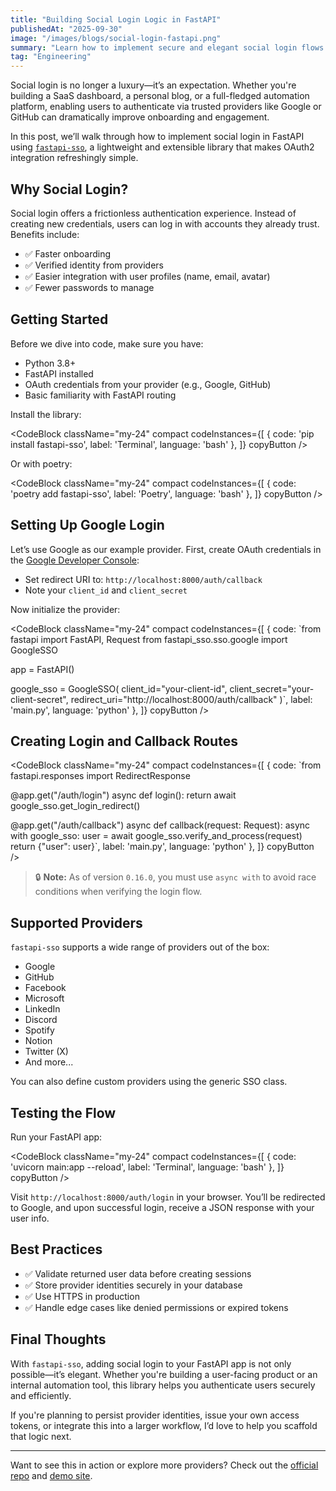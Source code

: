 ```yaml
---
title: "Building Social Login Logic in FastAPI"
publishedAt: "2025-09-30"
image: "/images/blogs/social-login-fastapi.png"
summary: "Learn how to implement secure and elegant social login flows in FastAPI using the fastapi-sso library, with support for Google, GitHub, LinkedIn, and more."
tag: "Engineering"
---
```


Social login is no longer a luxury—it’s an expectation. Whether you're building a SaaS dashboard, a personal blog, or a full-fledged automation platform, enabling users to authenticate via trusted providers like Google or GitHub can dramatically improve onboarding and engagement.

In this post, we’ll walk through how to implement social login in FastAPI using [`fastapi-sso`](https://github.com/tomasvotava/fastapi-sso), a lightweight and extensible library that makes OAuth2 integration refreshingly simple.

## Why Social Login?

Social login offers a frictionless authentication experience. Instead of creating new credentials, users can log in with accounts they already trust. Benefits include:

- ✅ Faster onboarding
- ✅ Verified identity from providers
- ✅ Easier integration with user profiles (name, email, avatar)
- ✅ Fewer passwords to manage

## Getting Started

Before we dive into code, make sure you have:

- Python 3.8+
- FastAPI installed
- OAuth credentials from your provider (e.g., Google, GitHub)
- Basic familiarity with FastAPI routing

Install the library:

<CodeBlock className="my-24"
    compact
    codeInstances={[
        {
            code: 'pip install fastapi-sso',
            label: 'Terminal',
            language: 'bash'
        },
    ]}
    copyButton
/>

Or with poetry:

<CodeBlock className="my-24"
    compact
    codeInstances={[
        {
            code: 'poetry add fastapi-sso',
            label: 'Poetry',
            language: 'bash'
        },
    ]}
    copyButton
/>

## Setting Up Google Login

Let’s use Google as our example provider. First, create OAuth credentials in the [Google Developer Console](https://console.developers.google.com/):

- Set redirect URI to: `http://localhost:8000/auth/callback`
- Note your `client_id` and `client_secret`

Now initialize the provider:

<CodeBlock className="my-24"
    compact
    codeInstances={[
        {
            code: `from fastapi import FastAPI, Request
from fastapi_sso.sso.google import GoogleSSO

app = FastAPI()

google_sso = GoogleSSO(
    client_id="your-client-id",
    client_secret="your-client-secret",
    redirect_uri="http://localhost:8000/auth/callback"
)`,
            label: 'main.py',
            language: 'python'
        },
    ]}
    copyButton
/>

## Creating Login and Callback Routes

<CodeBlock className="my-24"
    compact
    codeInstances={[
        {
            code: `from fastapi.responses import RedirectResponse

@app.get("/auth/login")
async def login():
    return await google_sso.get_login_redirect()

@app.get("/auth/callback")
async def callback(request: Request):
    async with google_sso:
        user = await google_sso.verify_and_process(request)
    return {"user": user}`,
            label: 'main.py',
            language: 'python'
        },
    ]}
    copyButton
/>

> 🔒 **Note:** As of version `0.16.0`, you must use `async with` to avoid race conditions when verifying the login flow.

## Supported Providers

`fastapi-sso` supports a wide range of providers out of the box:

- Google
- GitHub
- Facebook
- Microsoft
- LinkedIn
- Discord
- Spotify
- Notion
- Twitter (X)
- And more...

You can also define custom providers using the generic SSO class.

## Testing the Flow

Run your FastAPI app:

<CodeBlock className="my-24"
    compact
    codeInstances={[
        {
            code: 'uvicorn main:app --reload',
            label: 'Terminal',
            language: 'bash'
        },
    ]}
    copyButton
/>

Visit `http://localhost:8000/auth/login` in your browser. You’ll be redirected to Google, and upon successful login, receive a JSON response with your user info.

## Best Practices

- ✅ Validate returned user data before creating sessions
- ✅ Store provider identities securely in your database
- ✅ Use HTTPS in production
- ✅ Handle edge cases like denied permissions or expired tokens

## Final Thoughts

With `fastapi-sso`, adding social login to your FastAPI app is not only possible—it’s elegant. Whether you're building a user-facing product or an internal automation tool, this library helps you authenticate users securely and efficiently.

If you're planning to persist provider identities, issue your own access tokens, or integrate this into a larger workflow, I’d love to help you scaffold that logic next.

---

Want to see this in action or explore more providers? Check out the [official repo](https://github.com/tomasvotava/fastapi-sso) and [demo site](https://fastapi-sso-example.vercel.app/).

